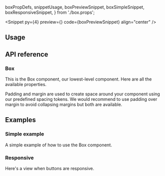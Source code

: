   boxPropDefs,
  snippetUsage,
  boxPreviewSnippet,
  boxSimpleSnippet,
  boxResponsiveSnippet,
} from './box.props';

<PageTitle
  type="Layout"
  title="Box"
  description="Box is the lowest-level component in Backstage UI. It provides a consistent API for styling and layout."
/>

<Snippet
  py={4}
  preview={<BoxSnippet story="Preview" />}
  code={boxPreviewSnippet}
  align="center"
/>

## Usage

<CodeBlock code={snippetUsage} />

## API reference

### Box

This is the Box component, our lowest-level component. Here are all the
available properties.

<PropsTable data={boxPropDefs} />

Padding and margin are used to create space around your component using our
predefined spacing tokens. We would recommend to use padding over margin to
avoid collapsing margins but both are available.

<PropsTable data={spacingPropDefs} />

## Examples

### Simple example

A simple example of how to use the Box component.

<CodeBlock code={boxSimpleSnippet} />

### Responsive

Here's a view when buttons are responsive.

<CodeBlock code={boxResponsiveSnippet} />

<Theming component="Box" />

<ChangelogComponent component="box" />
